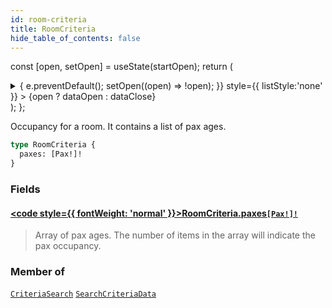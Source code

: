 ```yaml
---
id: room-criteria
title: RoomCriteria
hide_table_of_contents: false
---
```






const [open, setOpen] = useState(startOpen);
return (
<details {...(open ? { open: true } : {})} className="details" style={{ border:'none', boxShadow:'none', background:'var(--ifm-background-color)' }}>
<summary
onClick={(e) => {
e.preventDefault();
setOpen((open) => !open);
}}
style={{ listStyle:'none' }} >
{open ? dataOpen : dataClose}
</summary>
{open && children}
</details>
);
};

Occupancy for a room. It contains a list of pax ages.

```graphql
type RoomCriteria {
  paxes: [Pax!]!
}
```

### Fields

#### [<code style={{ fontWeight: 'normal' }}>RoomCriteria.<b>paxes</b></code>](#)<Bullet />[`[Pax!]!`](/api/objects/pax) <Badge class="badge badge--secondary" text="non-null"/> <Badge class="badge badge--secondary" text="object"/>

> Array of pax ages. The number of items in the array will indicate the pax occupancy.

### Member of

[`CriteriaSearch`](/api/objects/criteria-search) <Badge class="badge badge--secondary" text="object"/><Bullet />[`SearchCriteriaData`](/api/objects/search-criteria-data) <Badge class="badge badge--secondary" text="object"/>
